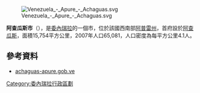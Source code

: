 [[Image:Venezuela_-_Apure_-_Achaguas.svg|right]]

'''阿查瓜斯市'''（{{lang-es|Municipio Achaguas}}），是[[委內瑞拉|委內瑞拉]]的一個市，位於該國西南部[[阿普雷州|阿普雷州]]，首府設於[[阿查瓜斯|阿查瓜斯]]，面積15,754平方公里，2007年人口65,081，人口密度為每平方公里4.1人。

==參考資料==
*[https://web.archive.org/web/20080305141205/http://achaguas-apure.gob.ve/portal-alcaldias/ achaguas-apure.gob.ve] {{es icon}}

{{coord|7|46|N|68|14|W|region:VE_type:city_source:kolossus-nlwiki|display=title}}

{{Venezuela-geo-stub}}
[[Category:委內瑞拉行政區劃|Category:委內瑞拉行政區劃]]